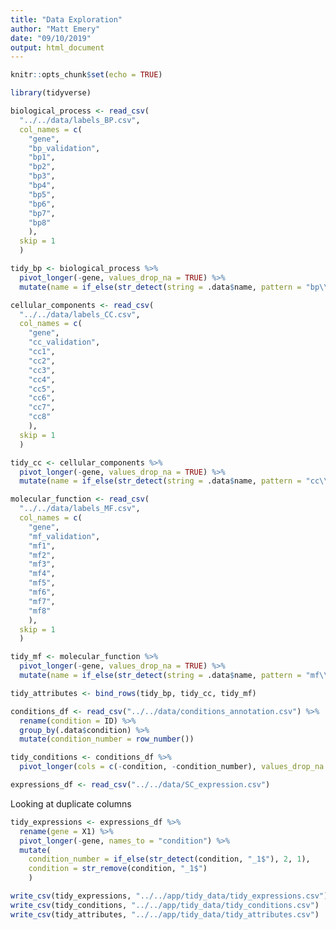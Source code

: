 ```yaml
---
title: "Data Exploration"
author: "Matt Emery"
date: "09/10/2019"
output: html_document
---
```


```r
knitr::opts_chunk$set(echo = TRUE)
```


```r
library(tidyverse)
```

```r
biological_process <- read_csv(
  "../../data/labels_BP.csv",
  col_names = c(
    "gene",
    "bp_validation",
    "bp1",
    "bp2",
    "bp3",
    "bp4",
    "bp5",
    "bp6",
    "bp7",
    "bp8"
    ),
  skip = 1
  )

tidy_bp <- biological_process %>% 
  pivot_longer(-gene, values_drop_na = TRUE) %>% 
  mutate(name = if_else(str_detect(string = .data$name, pattern = "bp\\d"), "bp", .data$name))
```


```r
cellular_components <- read_csv(
  "../../data/labels_CC.csv",
  col_names = c(
    "gene",
    "cc_validation",
    "cc1",
    "cc2",
    "cc3",
    "cc4",
    "cc5",
    "cc6",
    "cc7",
    "cc8"
    ),
  skip = 1
  )

tidy_cc <- cellular_components %>% 
  pivot_longer(-gene, values_drop_na = TRUE) %>% 
  mutate(name = if_else(str_detect(string = .data$name, pattern = "cc\\d"), "cc", .data$name))
```

```r
molecular_function <- read_csv(
  "../../data/labels_MF.csv",
  col_names = c(
    "gene",
    "mf_validation",
    "mf1",
    "mf2",
    "mf3",
    "mf4",
    "mf5",
    "mf6",
    "mf7",
    "mf8"
    ),
  skip = 1
  )

tidy_mf <- molecular_function %>% 
  pivot_longer(-gene, values_drop_na = TRUE) %>% 
  mutate(name = if_else(str_detect(string = .data$name, pattern = "mf\\d"), "mf", .data$name))
```
```r
tidy_attributes <- bind_rows(tidy_bp, tidy_cc, tidy_mf)
```

```r
conditions_df <- read_csv("../../data/conditions_annotation.csv") %>% 
  rename(condition = ID) %>% 
  group_by(.data$condition) %>% 
  mutate(condition_number = row_number())
```

```r
tidy_conditions <- conditions_df %>% 
  pivot_longer(cols = c(-condition, -condition_number), values_drop_na = TRUE)
```

```r
expressions_df <- read_csv("../../data/SC_expression.csv")
```

Looking at duplicate columns


```r
tidy_expressions <- expressions_df %>%
  rename(gene = X1) %>% 
  pivot_longer(-gene, names_to = "condition") %>% 
  mutate(
    condition_number = if_else(str_detect(condition, "_1$"), 2, 1),
    condition = str_remove(condition, "_1$")
    )
```

```r
write_csv(tidy_expressions, "../../app/tidy_data/tidy_expressions.csv")
write_csv(tidy_conditions, "../../app/tidy_data/tidy_conditions.csv")
write_csv(tidy_attributes, "../../app/tidy_data/tidy_attributes.csv")
```

